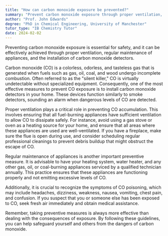 ```yaml
---
title: "How can carbon monoxide exposure be prevented?"
summary: "Prevent carbon monoxide exposure through proper ventilation, regular maintenance of appliances, and the installation of carbon monoxide detectors to ensure safety."
author: "Prof. John Edwards"
degree: "PhD in Chemical Engineering, University of Manchester"
tutor_type: "IB Chemistry Tutor"
date: 2024-02-02
---
```


Preventing carbon monoxide exposure is essential for safety, and it can be effectively achieved through proper ventilation, regular maintenance of appliances, and the installation of carbon monoxide detectors.

Carbon monoxide (CO) is a colorless, odorless, and tasteless gas that is generated when fuels such as gas, oil, coal, and wood undergo incomplete combustion. Often referred to as the "silent killer," CO is virtually undetectable without specialized equipment. Consequently, one of the most effective measures to prevent CO exposure is to install carbon monoxide detectors in your home. These devices function similarly to smoke detectors, sounding an alarm when dangerous levels of CO are detected.

Proper ventilation plays a critical role in preventing CO accumulation. This involves ensuring that all fuel-burning appliances have sufficient ventilation to allow CO to dissipate safely. For instance, avoid using a gas stove or oven as a heating source for your home, and ensure that all areas where these appliances are used are well-ventilated. If you have a fireplace, make sure the flue is open during use, and consider scheduling regular professional cleanings to prevent debris buildup that might obstruct the escape of CO.

Regular maintenance of appliances is another important preventive measure. It is advisable to have your heating system, water heater, and any other gas, oil, or coal-burning appliances serviced by a qualified technician annually. This practice ensures that these appliances are functioning properly and not emitting excessive levels of CO.

Additionally, it is crucial to recognize the symptoms of CO poisoning, which may include headaches, dizziness, weakness, nausea, vomiting, chest pain, and confusion. If you suspect that you or someone else has been exposed to CO, seek fresh air immediately and obtain medical assistance.

Remember, taking preventive measures is always more effective than dealing with the consequences of exposure. By following these guidelines, you can help safeguard yourself and others from the dangers of carbon monoxide.
    